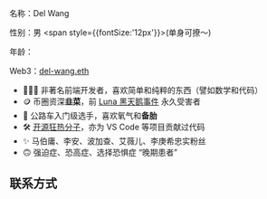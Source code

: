 
<BaseImage src={me.src} alt="2023年12月22日 玉龙雪山 (海拔 4680m)" />

名称：Del Wang

性别：男 <span style={{fontSize:'12px'}}>(单身可撩～)</span>

年龄：<MyAge />

Web3：[del-wang.eth](https://crypto-me-sand.vercel.app/)

- 👨🏻‍💻 非著名前端开发者，喜欢简单和纯粹的东西（譬如数学和代码）
- 🪙 币圈资深**韭菜**，前 [Luna 黑天鹅事件](https://mp.weixin.qq.com/s/MCEjjj_B-72t2A9h6s8FdA) 永久受害者
- 🚴 公路车入门级选手，喜欢氧气和**备胎**
- 🛠 [开源狂热分子](https://github.com/idootop)，亦为 VS Code 等项目贡献过代码
- ✨ 马伯庸、李安、波加查、艾薇儿、李庚希忠实粉丝
- 🙃 强迫症、恐高症、选择恐惧症 “晚期患者”

<div
  style={{
    margin: '0 auto',
    width: '360px',
    maxWidth: '100%',
  }}
>
  <BaseImage src={bike.src} alt="2023年国庆节，从上海骑自行车回山东老家" />
</div>

## 联系方式

<BaseImage
  src={wechat.src}
  alt="扫码向我留言，或邮箱 hello@xbox.work"
  size="256px"
/>
